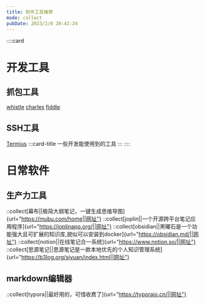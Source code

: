 ```yaml
---
title: 软件工具推荐
mode: collect
pubDate: 2023/2/8 20:42:24
---
```

::::card
# 开发工具

## 抓包工具

[whistle](https://github.com/avwo/whistle) [charles](https://www.charlesproxy.com/download/latest-release/) [fiddle](https://www.telerik.com/download/fiddler)

## SSH工具

[Termius](https://www.termius.com/)
:::card-title
一些开发能使用到的工具
:::
::::

# 日常软件

## 生产力工具

::collect[幕布||极简大纲笔记，一键生成思维导图]{url="https://mubu.com/home||网址"}
::collect[joplin||一个开源跨平台笔记应用程序]{url="https://joplinapp.org/||网址"}
::collect[obsidian||黑曜石是一个功能强大且可扩展的知识库,貌似可以安装到docker]{url="https://obsidian.md/||网址"}
::collect[notion||在线笔记合一系统]{url="https://www.notion.so/||网址"}
::collect[思源笔记||思源笔记是一款本地优先的个人知识管理系统]{url="https://b3log.org/siyuan/index.html||网址"}

## markdown编辑器

::collect[typora||最好用的，可惜收费了]{url="https://typoraio.cn/||网址"}
